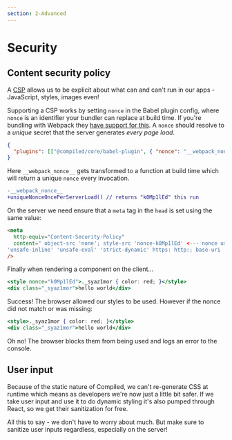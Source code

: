 ```yaml
---
section: 2-Advanced
---
```


# Security

## Content security policy

A [CSP](https://developer.mozilla.org/en-US/docs/Web/HTTP/CSP) allows us to be explicit about what can and can't run in our apps -
JavaScript,
styles,
images even!

Supporting a CSP works by setting `nonce` in the Babel plugin config,
where `nonce` is an identifier your bundler can replace at build time.
If you're bundling with Webpack they [have support for this](https://webpack.js.org/guides/csp/).
A `nonce` should resolve to a _unique_ secret that the server generates _every page load_.

```json
{
  "plugins": [["@compiled/core/babel-plugin", { "nonce": "__webpack_nonce__" }]]
}
```

Here `__webpack_nonce__` gets transformed to a function at build time which will return a unique `nonce` every invocation.

```diff
-__webpack_nonce__
+uniqueNonceOncePerServerLoad() // returns "k0Mp1lEd" this run
```

On the server we need ensure that a `meta` tag in the `head` is set using the same value:

```html
<meta
  http-equiv="Content-Security-Policy"
  content=" object-src 'none'; style-src 'nonce-k0Mp1lEd' <--- nonce used here
'unsafe-inline' 'unsafe-eval' 'strict-dynamic' https: http:; base-uri 'none';"
/>
```

Finally when rendering a component on the client...

```jsx
<style nonce="k0Mp1lEd">._syaz1mor { color: red; }</style>
<div class="_syaz1mor">hello world</div>
```

Success!
The browser allowed our styles to be used.
However if the nonce did not match or was missing:

```jsx
<style>._syaz1mor { color: red; }</style>
<div class="_syaz1mor">hello world</div>
```

Oh no!
The browser blocks them from being used and logs an error to the console.

## User input

Because of the static nature of Compiled,
we can't re-generate CSS at runtime which means as developers we're now just a little bit safer.
If we take user input and use it to do dynamic styling it's also pumped through React,
so we get their sanitization for free.

All this to say -
we don't have to worry about much.
But make sure to sanitize user inputs regardless,
especially on the server!

